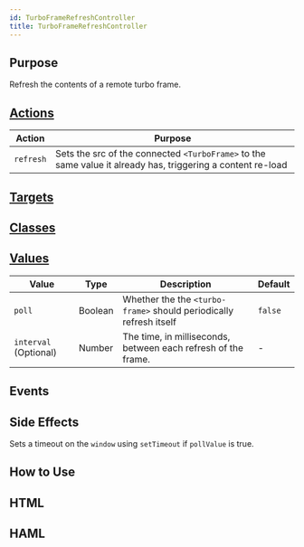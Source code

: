 ```yaml
---
id: TurboFrameRefreshController
title: TurboFrameRefreshController
---
```




## Purpose

Refresh the contents of a remote turbo frame.



## [Actions](https://stimulus.hotwire.dev/reference/actions)

| Action    | Purpose                                                                                                     |
|-----------|-------------------------------------------------------------------------------------------------------------|
| `refresh` | Sets the src of the connected `<TurboFrame>` to the same value it already has, triggering a content re-load |

## [Targets](https://stimulus.hotwire.dev/reference/targets)
<NoTargets/>

## [Classes](https://stimulus.hotwire.dev/reference/classes)
<NoClasses/>

## [Values](https://stimulus.hotwire.dev/reference/values)

| Value                 | Type    | Description                                                        | Default |
|-----------------------|---------|--------------------------------------------------------------------|---------|
| `poll`                | Boolean | Whether the the `<turbo-frame>` should periodically refresh itself | `false` |
| `interval` (Optional) | Number  | The time, in milliseconds, between each refresh of the frame.      | -       |

## Events
<NoEvents/>

## Side Effects

Sets a timeout on the `window` using `setTimeout` if `pollValue` is true.



## How to Use


## HTML


<TurboFrameRefreshControllerHtml/>

## HAML


<TurboFrameRefreshControllerHaml/>


